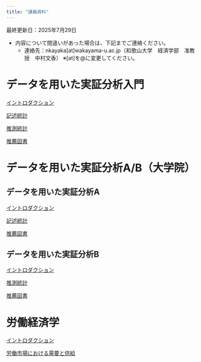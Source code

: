 ```yaml
---
title: "講義資料"
---
```


最終更新日：2025年7月29日

- 内容について間違いがあった場合は、下記までご連絡ください。
    - 連絡先：nkayaka[at]wakayama-u.ac.jp（和歌山大学　経済学部　准教授　中村文香）
    ※[at]を@に変更してください。

<!-- ### 変更履歴 -->

# データを用いた実証分析入門

[イントロダクション](dataintro_intro.html)

[記述統計](dataintro_descriptive.html)

[推測統計](dataintro_estimation.html)

[推薦図書](dataintro_book.html)

# データを用いた実証分析A/B（大学院）

## データを用いた実証分析A

[イントロダクション](dataintro_intro.html)

[記述統計](dataintro_descriptive.html)

[推薦図書](dataintro_book.html)

## データを用いた実証分析B

[イントロダクション](dataintro_introb.html)

[推測統計](dataintro_estimation.html)

[推薦図書](dataintro_book.html)

# 労働経済学

[イントロダクション](labor_intro.html)

[労働市場における需要と供給](labor_supply.html)

<!-- 後期の講義
# 統計学入門A/B

## 統計学入門A

[イントロダクション](statintro/intro.md)

## 統計学入門B

# 労働経済学

[イントロダクション](labor/intro.md)

[労働供給と労働需要](labor/ds.md)

[人的資本モデル](labor/hc.md)
-->

